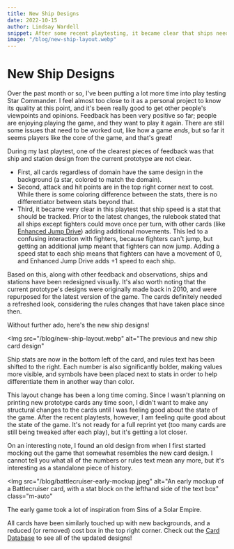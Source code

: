 ```yaml
---
title: New Ship Designs
date: 2022-10-15
author: Lindsay Wardell
snippet: After some recent playtesting, it became clear that ships needed a redesigned card template.
image: "/blog/new-ship-layout.webp"
---
```


<h1 class="font-megrim text-5xl text-center pb-6">New Ship Designs</h1>

<Prose class="lg:prose-lg text-justify text-white w-11/12">

Over the past month or so, I've been putting a lot more time into play testing Star Commander. I feel almost too close to it as a personal project to know its quality at this point, and it's been really good to get other people's viewpoints and opinions. Feedback has been very positive so far; people are enjoying playing the game, and they want to play it again. There are still some issues that need to be worked out, like how a game _ends_, but so far it seems players like the core of the game, and that's great!

During my last playtest, one of the clearest pieces of feedback was that ship and station design from the current prototype are not clear. 

- First, all cards regardless of domain have the same design in the background (a star, colored to match the domain).
- Second, attack and hit points are in the top right corner next to cost. While there is some coloring difference between the stats, there is no differentiator between stats beyond that. 
- Third, it became very clear in this playtest that ship speed is a stat that should be tracked. Prior to the latest changes, the rulebook stated that all ships except fighters could move once per turn, with other cards (like [Enhanced Jump Drive](/card-database?selectedCard=Enhanced_Jump_Drive)) adding additional movements. This led to a confusing interaction with fighters, because fighters can't jump, but getting an additional jump meant that fighters can now jump. Adding a speed stat to each ship means that fighters can have a movement of 0, and Enhanced Jump Drive adds +1 speed to each ship.

Based on this, along with other feedback and observations, ships and stations have been redesigned visually. It's also worth noting that the current prototype's designs were originally made back in 2010, and were repurposed for the latest version of the game. The cards definitely needed a refreshed look, considering the rules changes that have taken place since then.

Without further ado, here's the new ship designs!

<Img
  src="/blog/new-ship-layout.webp"
  alt="The previous and new ship card design"
>
  Ship stats are now in the bottom left of the card, and rules text has been shifted to the right. Each number is also significantly bolder, making values more visible, and symbols have been placed next to stats in order to help differentiate them in another way than color.
</Img>

This layout change has been a long time coming. Since I wasn't planning on printing new prototype cards any time soon, I didn't want to make any structural changes to the cards until I was feeling good about the state of the game. After the recent playtests, however, I am feeling quite good about the state of the game. It's not ready for a full reprint yet (too many cards are still being tweaked after each play), but it's getting a lot closer.

On an interesting note, I found an old design from when I first started mocking out the game that somewhat resembles the new card design. I cannot tell you what all of the numbers or rules text mean any more, but it's interesting as a standalone piece of history.

<Img
  src="/blog/battlecruiser-early-mockup.jpeg"
  alt="An early mockup of a Battlecruiser card, with a stat block on the lefthand side of the text box"
  class="m-auto"
>
  The early game took a lot of inspiration from Sins of a Solar Empire.
</Img>

All cards have been similarly touched up with new backgrounds, and a reduced (or removed) cost box in the top right corner. Check out the [Card Database](/card-database) to see all of the updated designs!

</Prose>
